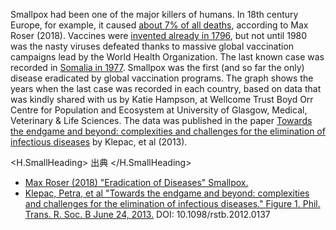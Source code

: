 
Smallpox had been one of the major killers of humans. In 18th century Europe, for example, it caused [about 7% of all deaths](https://www.ourworldindata.org/eradication-of-diseases/#smallpox), according to Max Roser (2018). Vaccines were [invented already in 1796](http://www.who.int/csr/disease/smallpox/vaccines/en/), but not until 1980 was the nasty viruses defeated thanks to massive global vaccination campaigns lead by the World Health Organization. The last known case was recorded in [Somalia in 1977](http://www.who.int/csr/disease/smallpox/en/). Smallpox was the first (and so far the only) disease eradicated by global vaccination programs. The graph shows the years when the last case was recorded in each country, based on data that was kindly shared with us by Katie Hampson, at Wellcome Trust Boyd Orr Centre for Population and Ecosystem at University of Glasgow, Medical, Veterinary & Life Sciences. The data was published in the paper [Towards the endgame and beyond: complexities and challenges for the elimination of infectious diseases](http://rstb.royalsocietypublishing.org/content/368/1623/20120137) by Klepac, et al (2013).

<H.SmallHeading>
  出典
</H.SmallHeading>

- [Max Roser (2018) "Eradication of Diseases" Smallpox.](https://www.ourworldindata.org/eradication-of-diseases)
- [Klepac, Petra, et al "Towards the endgame and beyond: complexities and challenges for the elimination of infectious diseases." Figure 1. Phil. Trans. R. Soc. B June 24, 2013.](http://www.rstb.royalsocietypublishing.org/content/368/1623/20120137) DOI: 10.1098/rstb.2012.0137